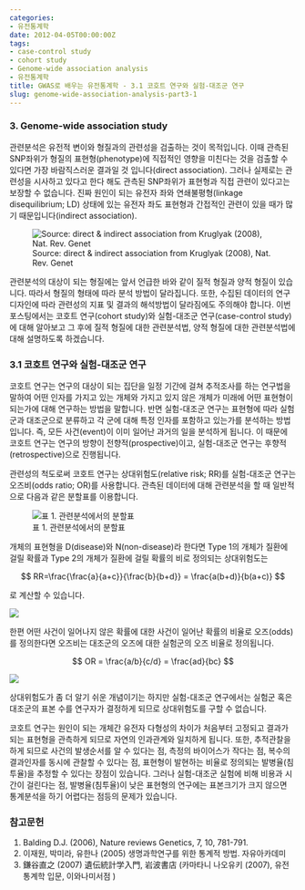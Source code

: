 ```yaml
---
categories:
- 유전통계학
date: 2012-04-05T00:00:00Z
tags:
- case-control study
- cohort study
- Genome-wide association analysis
- 유전통계학
title: GWAS로 배우는 유전통계학 - 3.1 코호트 연구와 실험-대조군 연구
slug: genome-wide-association-analysis-part3-1
---
```


### 3. Genome-wide association study 

관련분석은 유전적 변이와 형질과의 관련성을 검출하는 것이 목적입니다. 이때 관측된 SNP좌위가 형질의 표현형(phenotype)에 직접적인 영향을 미친다는 것을 검출할 수 있다면 가장 바람직스러운 결과일 것 입니다(direct association). 그러나 실제로는 관련성을 시사하고 있다고 한다 해도 관측된 SNP좌위가 표현형과 직접 관련이 있다고는 보장할 수 없습니다. 진짜 원인이 되는 유전자 좌와 연쇄불평형(linkage disequilibrium; LD) 상태에 있는 유전자 좌도 표현형과 간접적인 관련이 있을 때가 많기 때문입니다(indirect association).  

![Source: direct &#038; indirect association from Kruglyak (2008), Nat. Rev. Genet](/images/2012-04-05-fig1.png)

관련분석의 대상이 되는 형질에는 앞서 언급한 바와 같이 질적 형질과 양적 형질이 있습니다. 따라서 형질의 형태에 따라 분석 방법이 달라집니다. 또한, 수집된 데이터의 연구디자인에 따라 관련성의 지표 및 결과의 해석방법이 달라짐에도 주의해야 합니다. 이번 포스팅에서는 코호트 연구(cohort study)와 실험-대조군 연구(case-control study)에 대해 알아보고 그 후에 질적 형질에 대한 관련분석법, 양적 형질에 대한 관련분석법에 대해 설명하도록 하겠습니다.

### 3.1 코호트 연구와 실험-대조군 연구 

코호트 연구는 연구의 대상이 되는 집단을 일정 기간에 걸쳐 추적조사를 하는 연구법을 말하여 어떤 인자를 가지고 있는 개체와 가지고 있지 않은 개체가 미래에 어떤 표현형이 되는가에 대해 연구하는 방법을 말합니다. 반면 실험-대조군 연구는 표현형에 따라 실험군과 대조군으로 분류하고 각 군에 대해 특정 인자를 포함하고 있는가를 분석하는 방법입니다. 즉, 모든 사건(event)이 이미 일어난 과거의 일을 분석하게 됩니다. 이 때문에 코호트 연구는 연구의 방향이 전향적(prospective)이고, 실험-대조군 연구는 후향적(retrospective)으로 진행됩니다.

관련성의 척도로써 코호트 연구는 상대위험도(relative risk; RR)를 실험-대조군 연구는 오즈비(odds ratio; OR)를 사용합니다. 관측된 데이터에 대해 관련분석을 할 때 일반적으로 다음과 같은 분할표를 이용합니다.

![표 1. 관련분석에서의 분할표](/images/2012-04-05-fig2.png)

개체의 표현형을 D(disease)와 N(non-disease)라 한다면 Type 1의 개체가 질환에 걸릴 확률과 Type 2의 개체가 질환에 걸릴 확률의 비로 정의되는 상대위험도는  

$$  
RR=\frac{\frac{a}{a+c}}{\frac{b}{b+d}} = \frac{a(b+d)}{b(a+c)}  
$$  

로 계산할 수 있습니다.

![](/images/2012-04-05-fig3.png)

한편 어떤 사건이 일어나지 않은 확률에 대한 사건이 일어난 확률의 비율로 오즈(odds)를 정의한다면 오즈비는 대조군의 오즈에 대한 실험군의 오즈 비율로 정의됩니다.  

$$  
OR = \frac{a/b}{c/d} = \frac{ad}{bc}  
$$

![](/images/2012-04-05-fig4.png)

상대위험도가 좀 더 알기 쉬운 개념이기는 하지만 실험-대조군 연구에서는 실험군 혹은 대조군의 표본 수를 연구자가 결정하게 되므로 상대위험도를 구할 수 없습니다.

코호트 연구는 원인이 되는 개체간 유전자 다형성의 차이가 처음부터 고정되고 결과가 되는 표현형을 관측하게 되므로 자연의 인과관계와 일치하게 됩니다. 또한, 추적관찰을 하게 되므로 사건의 발생순서를 알 수 있다는 점, 측정의 바이어스가 작다는 점, 복수의 결과인자를 동시에 관찰할 수 있다는 점, 표현형이 발현하는 비율로 정의되는 발병율(침투율)을 추정할 수 있다는 장점이 있습니다. 그러나 실험-대조군 실험에 비해 비용과 시간이 걸린다는 점, 발병율(침투율)이 낮은 표현형의 연구에는 표본크기가 크지 않으면 통계분석을 하기 어렵다는 점등의 문제가 있습니다.

### 참고문헌 

1.  Balding D.J. (2006), Nature reviews Genetics, 7, 10, 781-791.
2.  이재원, 박미라, 유한나 (2005) 생명과학연구를 위한 통계적 방법. 자유아카데미 
3.  鎌谷直之 (2007) 遺伝統計学入門, 岩波書店 (카마타니 나오유키 (2007), 유전통계학 입문, 이와나미서점 )
